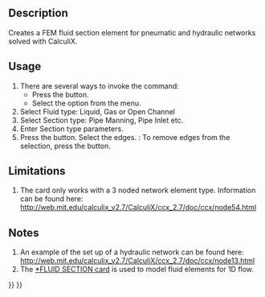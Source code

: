 <languages/>

{{Docnav
|[[FEM_ElementGeometry2D|Shell plate thickness]]
|[[FEM_ConstraintElectrostaticPotential|Constraint electrostatic potential]]
|[[FEM_Workbench|FEM]]
|IconL=FEM_ElementGeometry2D.svg
|IconR=FEM_ConstraintElectrostaticPotential.svg
|IconC=Workbench_FEM.svg
}}

{{GuiCommandContainer|
{{GuiCommand
|Name=FEM ElementFluid1D
|MenuLocation=Model → Element Geometry → Fluid section for 1D flow
|Workbenches=[[FEM_Workbench|FEM]]
|SeeAlso=[[FEM_tutorial|FEM tutorial]]
}}
{{GuiCommandFemInfo
|Solvers=CalculiX
}}
}}

==Description==

Creates a FEM fluid section element for pneumatic and hydraulic networks solved with CalculiX.

==Usage==

# There are several ways to invoke the command:
#* Press the {{Button|[[Image:FEM_ElementFluid1D.svg|16px]] [[FEM_ElementFluid1D|Fluid section for 1D flow]]}} button.
#* Select the {{MenuCommand|Model → Element Geometry → [[Image:FEM_ElementFluid1D.svg|16px]] Fluid section for 1D flow}} option from the menu.
# Select Fluid type: Liquid, Gas or Open Channel
# Select Section type: Pipe Manning, Pipe Inlet etc.
# Enter Section type parameters.
# Press the {{Button|Add}} button. Select the edges. {{Version|1.1}}: To remove edges from the selection, press the {{Button|Remove}} button.

==Limitations==

#The card only works with a 3 noded network element type. Information can be found here: http://web.mit.edu/calculix_v2.7/CalculiX/ccx_2.7/doc/ccx/node54.html

==Notes==

# An example of the set up of a hydraulic network can be found here: http://web.mit.edu/calculix_v2.7/CalculiX/ccx_2.7/doc/ccx/node13.html 
# The [http://web.mit.edu/calculix_v2.7/CalculiX/ccx_2.7/doc/ccx/node205.html *FLUID SECTION card] is used to model fluid elements for 1D flow.


{{Docnav
|[[FEM_ElementGeometry2D|Shell plate thickness]]
|[[FEM_ConstraintElectrostaticPotential|Constraint electrostatic potential]]
|[[FEM_Workbench|FEM]]
|IconL=FEM_ElementGeometry2D.svg
|IconR=FEM_ConstraintElectrostaticPotential.svg
|IconC=Workbench_FEM.svg
}}

{{FEM Tools navi{{#translation:}}}}
{{Userdocnavi{{#translation:}}}}
{{clear}}